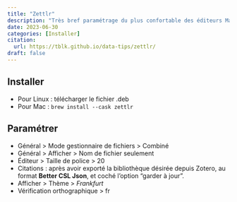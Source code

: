 ```yaml
---
title: "Zettlr"
description: "Très bref paramétrage du plus confortable des éditeurs Markdown"
date: 2023-06-30
categories: [Installer]
citation: 
  url: https://tblk.github.io/data-tips/zettlr/ 
draft: false
---
```


## Installer

- Pour Linux : télécharger le fichier .deb
- Pour Mac : `brew install --cask zettlr`

## Paramétrer

- Général > Mode gestionnaire de fichiers > Combiné
- Général > Afficher > Nom de fichier seulement
- Éditeur > Taille de police > 20
- Citations : après avoir exporté la bibliothèque désirée depuis Zotero, au format **Better CSL Json**, et coché l'option "garder à jour".
- Afficher > Thème > *Frankfurt*
- Vérification orthographique > fr

